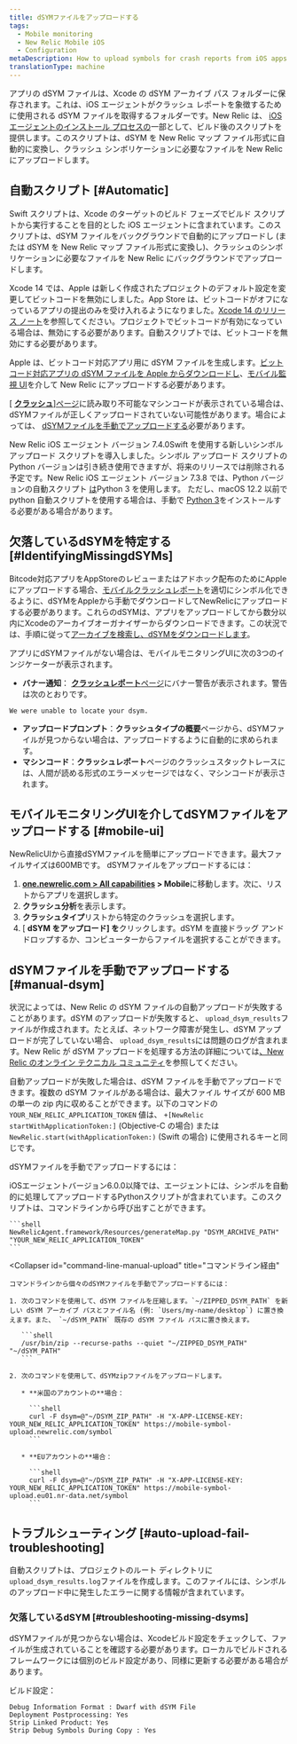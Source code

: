 ```yaml
---
title: dSYMファイルをアップロードする
tags:
  - Mobile monitoring
  - New Relic Mobile iOS
  - Configuration
metaDescription: How to upload symbols for crash reports from iOS apps monitored with New Relic mobile monitoring.
translationType: machine
---
```


アプリの dSYM ファイルは、Xcode の dSYM アーカイブ パス フォルダーに保存されます。これは、iOS エージェントがクラッシュ レポートを象徴するために使用される dSYM ファイルを取得するフォルダーです。New Relic は、 [iOS エージェントのインストール プロセスの](/docs/mobile-monitoring/new-relic-mobile-ios/installation/spm-installation/#configure-using-swift-package-manager)一部として、ビルド後のスクリプトを提供します。このスクリプトは、dSYM を New Relic マップ ファイル形式に自動的に変換し、クラッシュ シンボリケーションに必要なファイルを New Relic にアップロードします。

## 自動スクリプト [#Automatic]

Swift スクリプトは、Xcode のターゲットのビルド フェーズでビルド スクリプトから実行することを目的とした iOS エージェントに含まれています。このスクリプトは、dSYM ファイルをバックグラウンドで自動的にアップロードし (または dSYM を New Relic マップ ファイル形式に変換し)、クラッシュのシンボリケーションに必要なファイルを New Relic にバックグラウンドでアップロードします。

Xcode 14 では、Apple は新しく作成されたプロジェクトのデフォルト設定を変更してビットコードを無効にしました。App Store は、ビットコードがオフになっているアプリの提出のみを受け入れるようになりました。[Xcode 14 のリリース ノート](https://developer.apple.com/documentation/xcode-release-notes/xcode-14-release-notes)を参照してください。プロジェクトでビットコードが有効になっている場合は、無効にする必要があります。自動スクリプトでは、ビットコードを無効にする必要があります。

Apple は、ビットコード対応アプリ用に dSYM ファイルを生成します。[ビットコード対応アプリの dSYM ファイルを Apple からダウンロードし](/docs/mobile-monitoring/new-relic-mobile-ios/install-configure/retrieve-upload-dsyms-bitcode-enabled-apps)、[モバイル監視 UI](#mobile-ui)を介して New Relic にアップロードする必要があります。

\[ [**クラッシュ**\]ページ](/docs/mobile-monitoring/mobile-monitoring-ui/crashes/mobile-apps-crashes-dashboard)に読み取り不可能なマシンコードが表示されている場合は、dSYMファイルが正しくアップロードされていない可能性があります。場合によっては、 [dSYMファイルを手動でアップロードする](#manual-dsym)必要があります。

New Relic iOS エージェント バージョン 7.4.0Swift を使用する新しいシンボル アップロード スクリプトを導入しました。シンボル アップロード スクリプトの Python バージョンは引き続き使用できますが、将来のリリースでは削除される予定です。New Relic iOS エージェント バージョン 7.3.8 では、Python バージョンの自動スクリプト [は](https://developer.apple.com/documentation/macos-release-notes/macos-12_3-release-notes)Python 3 を使用します。 ただし、macOS 12.2 以前で python 自動スクリプトを使用する場合は、手動で [Python 3](https://www.python.org/downloads/mac-osx/)をインストールする必要がある場合があります。

## 欠落しているdSYMを特定する [#IdentifyingMissingdSYMs]

Bitcode対応アプリをAppStoreのレビューまたはアドホック配布のためにAppleにアップロードする場合、[モバイルクラッシュレポート](/docs/mobile-monitoring/new-relic-mobile/getting-started/ios-agent-crash-reporting)を適切にシンボル化できるように、dSYMをAppleから手動でダウンロードしてNewRelicにアップロードする必要があります。これらのdSYMは、アプリをアップロードしてから数分以内にXcodeのアーカイブオーガナイザーからダウンロードできます。この状況では、手順に従って[アーカイブを検索し、dSYMをダウンロードします](#Archive)。

アプリにdSYMファイルがない場合は、モバイルモニタリングUIに次の3つのインジケーターが表示されます。

* **バナー通知**： [**クラッシュレポート**ページ](/docs/mobile-monitoring/mobile-monitoring-ui/crashes/mobile-apps-crash-report-dashboard)にバナー警告が表示されます。警告は次のとおりです。

```
We were unable to locate your dsym.
```

* **アップロードプロンプト**：**クラッシュタイプの概要**ページから、dSYMファイルが見つからない場合は、アップロードするように自動的に求められます。
* **マシンコード**：**クラッシュレポート**ページのクラッシュスタックトレースには、人間が読める形式のエラーメッセージではなく、マシンコードが表示されます。

## モバイルモニタリングUIを介してdSYMファイルをアップロードする [#mobile-ui]

NewRelicUIから直接dSYMファイルを簡単にアップロードできます。最大ファイルサイズは600MBです。 dSYMファイルをアップロードするには：

1. **[one.newrelic.com > All capabilities](https://one.newrelic.com/all-capabilities) > Mobile**に移動します。次に、リストからアプリを選択します。
2. **クラッシュ分析**を表示します。
3. **クラッシュタイプ**リストから特定のクラッシュを選択します。
4. \[ **dSYM をアップロード] を**クリックします。dSYM を直接ドラッグ アンド ドロップするか、コンピューターからファイルを選択することができます。

## dSYMファイルを手動でアップロードする [#manual-dsym]

状況によっては、New Relic の dSYM ファイルの自動アップロードが失敗することがあります。dSYM のアップロードが失敗すると、 `upload_dsym_results`ファイルが作成されます。たとえば、ネットワーク障害が発生し、dSYM アップロードが完了していない場合、 `upload_dsym_results`には問題のログが含まれます。New Relic が dSYM アップロードを処理する方法の詳細については[、New Relic のオンライン テクニカル コミュニティ](https://discuss.newrelic.com/t/relic-solution-ios-dsym-upload-deep-dive/42513)を参照してください。

自動アップロードが失敗した場合は、dSYM ファイルを手動でアップロードできます。複数の dSYM ファイルがある場合は、最大ファイル サイズが 600 MB の単一の zip 内に収めることができます。以下のコマンドの `YOUR_NEW_RELIC_APPLICATION_TOKEN` 値は、 `+[NewRelic startWithApplicationToken:]` (Objective-C の場合) または `NewRelic.start(withApplicationToken:)` (Swift の場合) に使用されるキーと同じです。

dSYMファイルを手動でアップロードするには：

<CollapserGroup>
  <Collapser
    id="python-manual-upload"
    title="Pythonスクリプト経由（エージェントバージョン6.0.0以降）"
  >
    iOSエージェントバージョン6.0.0以降では、エージェントには、シンボルを自動的に処理してアップロードするPythonスクリプトが含まれています。このスクリプトは、コマンドラインから呼び出すことができます。

    ```shell
    NewRelicAgent.framework/Resources/generateMap.py "DSYM_ARCHIVE_PATH" "YOUR_NEW_RELIC_APPLICATION_TOKEN"
    ```
  </Collapser>

  <Collapser
    id="command-line-manual-upload"
    title="コマンドライン経由"
  >
    コマンドラインから個々のdSYMファイルを手動でアップロードするには：

    1. 次のコマンドを使用して、dSYM ファイルを圧縮します。`~/ZIPPED_DSYM_PATH` を新しい dSYM アーカイブ パスとファイル名 (例: `Users/my-name/desktop`) に置き換えます。また、 `~/dSYM_PATH` 既存の dSYM ファイル パスに置き換えます。

       ```shell
       /usr/bin/zip --recurse-paths --quiet "~/ZIPPED_DSYM_PATH" "~/dSYM_PATH"
       ```

    2. 次のコマンドを使用して、dSYMzipファイルをアップロードします。

       * **米国のアカウントの**場合：

         ```shell
         curl -F dsym=@"~/DSYM_ZIP_PATH" -H "X-APP-LICENSE-KEY: YOUR_NEW_RELIC_APPLICATION_TOKEN" https://mobile-symbol-upload.newrelic.com/symbol
         ```

       * **EUアカウントの**場合：

         ```shell
         curl -F dsym=@"~/DSYM_ZIP_PATH" -H "X-APP-LICENSE-KEY: YOUR_NEW_RELIC_APPLICATION_TOKEN" https://mobile-symbol-upload.eu01.nr-data.net/symbol
         ```
  </Collapser>
</CollapserGroup>

## トラブルシューティング [#auto-upload-fail-troubleshooting]

自動スクリプトは、プロジェクトのルート ディレクトリに`upload_dsym_results.log`ファイルを作成します。このファイルには、シンボルのアップロード中に発生したエラーに関する情報が含まれています。

### 欠落しているdSYM [#troubleshooting-missing-dsyms]

dSYMファイルが見つからない場合は、Xcodeビルド設定をチェックして、ファイルが生成されていることを確認する必要があります。ローカルでビルドされるフレームワークには個別のビルド設定があり、同様に更新する必要がある場合があります。

ビルド設定：

```
Debug Information Format : Dwarf with dSYM File
Deployment Postprocessing: Yes
Strip Linked Product: Yes
Strip Debug Symbols During Copy : Yes
```